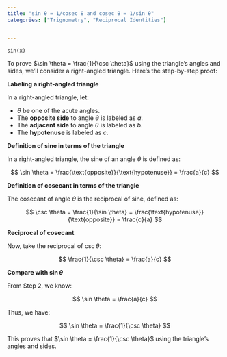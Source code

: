 ```yaml
---
title: "sin θ = 1/cosec θ and cosec θ = 1/sin θ"
categories: ["Trignometry", "Reciprocal Identities"]


---
```


```chart
sin(x)
```

To prove $\sin \theta = \frac{1}{\csc \theta}$ using the triangle's angles and sides, we'll consider a right-angled triangle. Here's the step-by-step proof:

**Labeling a right-angled triangle**

In a right-angled triangle, let:

- $\theta$ be one of the acute angles.
- The **opposite side** to angle $\theta$ is labeled as $a$.
- The **adjacent side** to angle $\theta$ is labeled as $b$.
- The **hypotenuse** is labeled as $c$.

**Definition of sine in terms of the triangle**

In a right-angled triangle, the sine of an angle $\theta$ is defined as:

$$
\sin \theta = \frac{\text{opposite}}{\text{hypotenuse}} = \frac{a}{c}
$$


**Definition of cosecant in terms of the triangle**

The cosecant of angle $\theta$ is the reciprocal of sine, defined as:

$$
\csc \theta = \frac{1}{\sin \theta} = \frac{\text{hypotenuse}}{\text{opposite}} = \frac{c}{a}
$$


**Reciprocal of cosecant**

Now, take the reciprocal of $\csc \theta$:

$$
\frac{1}{\csc \theta} = \frac{a}{c}
$$


**Compare with $\sin \theta$**

From Step 2, we know:

$$
\sin \theta = \frac{a}{c}
$$


Thus, we have:

$$
\sin \theta = \frac{1}{\csc \theta}
$$


This proves that $\sin \theta = \frac{1}{\csc \theta}$ using the triangle's angles and sides.